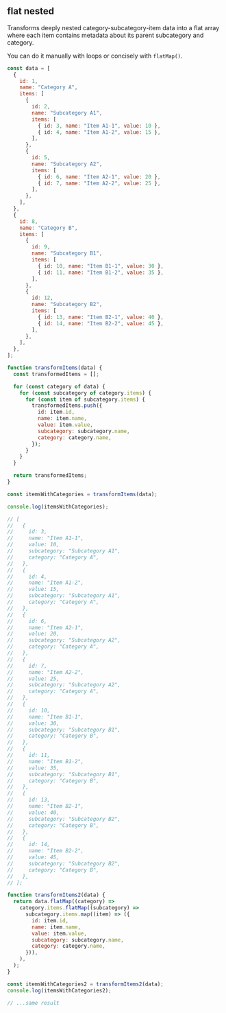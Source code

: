
## flat nested

Transforms deeply nested category-subcategory-item data into a flat array where each item contains metadata about its parent subcategory and category.

You can do it manually with loops or concisely with `flatMap()`.

```js
const data = [
  {
    id: 1,
    name: "Category A",
    items: [
      {
        id: 2,
        name: "Subcategory A1",
        items: [
          { id: 3, name: "Item A1-1", value: 10 },
          { id: 4, name: "Item A1-2", value: 15 },
        ],
      },
      {
        id: 5,
        name: "Subcategory A2",
        items: [
          { id: 6, name: "Item A2-1", value: 20 },
          { id: 7, name: "Item A2-2", value: 25 },
        ],
      },
    ],
  },
  {
    id: 8,
    name: "Category B",
    items: [
      {
        id: 9,
        name: "Subcategory B1",
        items: [
          { id: 10, name: "Item B1-1", value: 30 },
          { id: 11, name: "Item B1-2", value: 35 },
        ],
      },
      {
        id: 12,
        name: "Subcategory B2",
        items: [
          { id: 13, name: "Item B2-1", value: 40 },
          { id: 14, name: "Item B2-2", value: 45 },
        ],
      },
    ],
  },
];

function transformItems(data) {
  const transformedItems = [];

  for (const category of data) {
    for (const subcategory of category.items) {
      for (const item of subcategory.items) {
        transformedItems.push({
          id: item.id,
          name: item.name,
          value: item.value,
          subcategory: subcategory.name,
          category: category.name,
        });
      }
    }
  }

  return transformedItems;
}

const itemsWithCategories = transformItems(data);

console.log(itemsWithCategories);

// [
//   {
//     id: 3,
//     name: "Item A1-1",
//     value: 10,
//     subcategory: "Subcategory A1",
//     category: "Category A",
//   },
//   {
//     id: 4,
//     name: "Item A1-2",
//     value: 15,
//     subcategory: "Subcategory A1",
//     category: "Category A",
//   },
//   {
//     id: 6,
//     name: "Item A2-1",
//     value: 20,
//     subcategory: "Subcategory A2",
//     category: "Category A",
//   },
//   {
//     id: 7,
//     name: "Item A2-2",
//     value: 25,
//     subcategory: "Subcategory A2",
//     category: "Category A",
//   },
//   {
//     id: 10,
//     name: "Item B1-1",
//     value: 30,
//     subcategory: "Subcategory B1",
//     category: "Category B",
//   },
//   {
//     id: 11,
//     name: "Item B1-2",
//     value: 35,
//     subcategory: "Subcategory B1",
//     category: "Category B",
//   },
//   {
//     id: 13,
//     name: "Item B2-1",
//     value: 40,
//     subcategory: "Subcategory B2",
//     category: "Category B",
//   },
//   {
//     id: 14,
//     name: "Item B2-2",
//     value: 45,
//     subcategory: "Subcategory B2",
//     category: "Category B",
//   },
// ];

function transformItems2(data) {
  return data.flatMap((category) =>
    category.items.flatMap((subcategory) =>
      subcategory.items.map((item) => ({
        id: item.id,
        name: item.name,
        value: item.value,
        subcategory: subcategory.name,
        category: category.name,
      })),
    ),
  );
}

const itemsWithCategories2 = transformItems2(data);
console.log(itemsWithCategories2);

// ...same result
```
